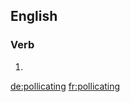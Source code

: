 ==English==

===Verb===
{{head|en}}

# {{present participle of|pollicate}}

[[de:pollicating]]
[[fr:pollicating]]